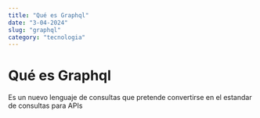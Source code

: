 ```yaml
---
title: "Qué es Graphql"
date: "3-04-2024"
slug: "graphql"
category: "tecnologia"
---
```

# Qué es Graphql
Es un nuevo lenguaje de consultas que pretende convertirse en el estandar de consultas para APIs